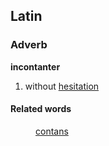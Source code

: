 ==Latin==
===Adverb===
'''incontanter'''

# without [[hesitation]]

====Related words====
: [[contans]]